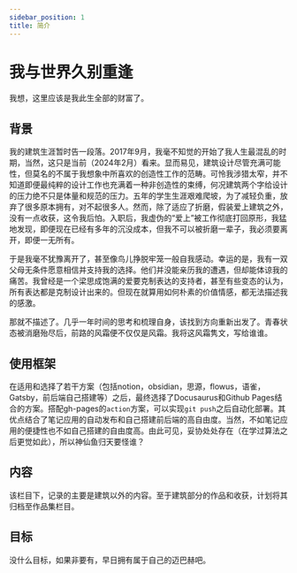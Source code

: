 ```yaml
---
sidebar_position: 1
title: 简介
---
```


# 我与世界久别重逢

我想，这里应该是我此生全部的财富了。

## 背景

我的建筑生涯暂时告一段落。2017年9月，我毫不知觉的开始了我人生最混乱的时期，当然，这只是当前（2024年2月）看来。显而易见，建筑设计尽管充满可能性，但莫名的不属于我想象中所喜欢的创造性工作的范畴。可怜我涉猎太窄，并不知道即便最纯粹的设计工作也充满着一种非创造性的束缚，何况建筑两个字给设计的压力绝不只是体量和规范的压力。五年的学生生涯艰难爬坡，为了减轻负重，放弃了很多原本拥有，对不起很多人。然而，除了适应了折磨，假装爱上建筑之外，没有一点收获，这令我后怕。入职后，我虚伪的“爱上”被工作彻底打回原形，我猛地发现，即便现在已经有多年的沉没成本，但我不可以被折磨一辈子，我必须要离开，即便一无所有。

于是我毫不犹豫离开了，甚至像鸟儿挣脱牢笼一般自我感动。幸运的是，我有一双父母无条件愿意相信并支持我的选择。他们并没能亲历我的遭遇，但却能体谅我的痛苦。我曾经是一个梁思成饱满的爱要克制表达的支持者，甚至有些变态的认为，所有表达都是克制设计出来的。但现在就算用如何朴素的价值情感，都无法描述我的感激。

那就不描述了。几乎一年时间的思考和梳理自身，该找到方向重新出发了。青春状态被消磨殆尽后，前路的风霜便不仅仅是风霜。我将这风霜隽文，写给谁谁。

## 使用框架

在适用和选择了若干方案（包括notion，obsidian，思源，flowus，语雀，Gatsby，前后端自己搭建等）之后，最终选择了Docusaurus和Github Pages结合的方案。搭配gh-pages的`action`方案，可以实现`git push`之后自动化部署。其优点结合了笔记应用的自动发布和自己搭建前后端的高自由度。当然，不如笔记应用的便捷性也不如自己搭建的自由度高。由此可见，妥协处处存在（在学过算法之后更觉如此），所以神仙鱼归天要怪谁？

## 内容

该栏目下，记录的主要是建筑以外的内容。至于建筑部分的作品和收获，计划将其归档至作品集栏目。

## 目标

没什么目标，如果非要有，早日拥有属于自己的迈巴赫吧。